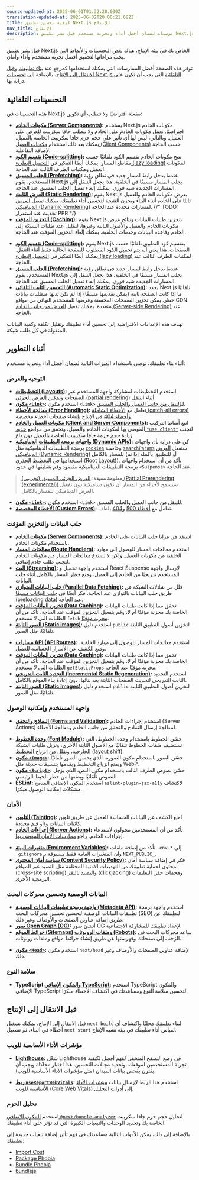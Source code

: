 ```yaml
---
source-updated-at: 2025-06-01T01:32:20.000Z
translation-updated-at: 2025-06-02T20:00:21.682Z
title: كيفية تحسين تطبيق Next.js للإنتاج
nav_title: الإنتاج
description: توصيات لضمان أفضل أداء وتجربة مستخدم قبل نشر تطبيق Next.js الخاص بك في بيئة الإنتاج.
---
```


قبل نشر تطبيق Next.js الخاص بك في بيئة الإنتاج، هناك بعض التحسينات والأنماط التي يجب مراعاتها لتحقيق أفضل تجربة مستخدم وأداء وأمان.

توفر هذه الصفحة أفضل الممارسات التي يمكنك استخدامها كمرجع عند [بناء تطبيقك](#أثناء-التطوير) و[قبل الانتقال إلى الإنتاج](#قبل-الانتقال-إلى-الإنتاج)، بالإضافة إلى [تحسينات Next.js التلقائية](#التحسينات-التلقائية) التي يجب أن تكون على دراية بها.

## التحسينات التلقائية

هذه التحسينات في Next.js مفعلة افتراضيًا ولا تتطلب أي تكوين:

<AppOnly>

- **[مكونات الخادم (Server Components)](/docs/app/getting-started/server-and-client-components):** يستخدم Next.js مكونات الخادم افتراضيًا. تعمل مكونات الخادم على الخادم ولا تتطلب جافا سكريبت للعرض على العميل. وبالتالي، ليس لها أي تأثير على حجم حزم جافا سكريبت الخاصة بالعميل. يمكنك بعد ذلك استخدام [مكونات العميل (Client Components)](/docs/app/getting-started/server-and-client-components) حسب الحاجة لإضافة التفاعلية.
- **[تقسيم الكود (Code-splitting)](/docs/app/building-your-application/routing/linking-and-navigating#how-routing-and-navigation-works):** تتيح مكونات الخادم تقسيم الكود تلقائيًا حسب مقاطع المسار. يمكنك أيضًا التفكير في [التحميل البطيء (lazy loading)](/docs/app/guides/lazy-loading) لمكونات العميل ومكتبات الطرف الثالث عند الحاجة.
- **[الجلب المسبق (Prefetching)](/docs/app/building-your-application/routing/linking-and-navigating#2-prefetching):** عندما يدخل رابط لمسار جديد في نطاق رؤية المستخدم، يقوم Next.js بجلب المسار مسبقًا في الخلفية. هذا يجعل التنقل إلى المسارات الجديدة شبه فوري. يمكنك إلغاء تفعيل الجلب المسبق عند الحاجة.
- **[العرض الثابت (Static Rendering)](/docs/app/getting-started/partial-prerendering#static-rendering):** يقوم Next.js بعرض مكونات الخادم والعميل ثابتًا على الخادم أثناء البناء ويخزن النتيجة لتحسين أداء تطبيقك. يمكنك تفعيل [العرض الديناميكي (Dynamic Rendering)](/docs/app/getting-started/partial-prerendering#dynamic-rendering) لمسارات محددة عند الحاجة. {/* TODO: تحديث عند استقرار PPR */}
- **[التخزين المؤقت (Caching)](/docs/app/deep-dive/caching):** يقوم Next.js بتخزين طلبات البيانات ونتائج عرض مكونات الخادم والعميل والأصول الثابتة وغيرها، لتقليل عدد طلبات الشبكة إلى الخادم وقاعدة البيانات وخدمات الخلفية. يمكنك إلغاء التخزين المؤقت عند الحاجة.

</AppOnly>

<PagesOnly>

- **[تقسيم الكود (Code-splitting)](/docs/pages/building-your-application/routing/pages-and-layouts):** يقوم Next.js بتقسيم كود التطبيق تلقائيًا حسب الصفحات. هذا يعني أنه يتم تحميل الكود المطلوب للصفحة الحالية فقط أثناء التنقل. يمكنك أيضًا التفكير في [التحميل البطيء (lazy loading)](/docs/pages/guides/lazy-loading) لمكتبات الطرف الثالث عند الحاجة.
- **[الجلب المسبق (Prefetching)](/docs/pages/api-reference/components/link#prefetch):** عندما يدخل رابط لمسار جديد في نطاق رؤية المستخدم، يقوم Next.js بجلب المسار مسبقًا في الخلفية. هذا يجعل التنقل إلى المسارات الجديدة شبه فوري. يمكنك إلغاء تفعيل الجلب المسبق عند الحاجة.
- **[التحسين الثابت التلقائي (Automatic Static Optimization)](/docs/pages/building-your-application/rendering/automatic-static-optimization):** يحدد Next.js تلقائيًا ما إذا كانت الصفحة ثابتة (يمكن تقديمها مسبقًا) إذا لم تكن لديها متطلبات بيانات حظر. يمكن تخزين الصفحات المحسنة وعرضها للمستخدم النهائي من مواقع CDN متعددة. يمكنك تفعيل [العرض من جانب الخادم (Server-side Rendering)](/docs/pages/building-your-application/data-fetching/get-server-side-props) عند الحاجة.

</PagesOnly>

تهدف هذه الإعدادات الافتراضية إلى تحسين أداء تطبيقك وتقليل تكلفة وكمية البيانات المنقولة في كل طلب شبكة.

## أثناء التطوير

أثناء بناء تطبيقك، نوصي باستخدام الميزات التالية لضمان أفضل أداء وتجربة مستخدم:

### التوجيه والعرض

<AppOnly>

- **[التخطيطات (Layouts)](/docs/app/api-reference/file-conventions/layout):** استخدم التخطيطات لمشاركة واجهة المستخدم عبر الصفحات وتمكين [العرض الجزئي (partial rendering)](/docs/app/building-your-application/routing/linking-and-navigating#4-partial-rendering) أثناء التنقل.
- **[مكون `<Link>`](/docs/app/building-your-application/routing/linking-and-navigating#link-component):** استخدم مكون `<Link>` لـ[التنقل من جانب العميل والجلب المسبق](/docs/app/building-your-application/routing/linking-and-navigating#how-routing-and-navigation-works).
- **[معالجة الأخطاء (Error Handling)](/docs/app/getting-started/error-handling):** تعامل مع [الأخطاء الشاملة (catch-all errors)](/docs/app/getting-started/error-handling) و[أخطاء 404](/docs/app/api-reference/file-conventions/not-found) في الإنتاج بإنشاء صفحات أخطاء مخصصة.
- **[مكونات العميل والخادم (Client and Server Components)](/docs/app/getting-started/server-and-client-components#examples):** اتبع أنماط التركيب الموصى بها لمكونات الخادم والعميل، وتحقق من مواضع [حدود `"use client"`](/docs/app/getting-started/server-and-client-components#examples#moving-client-components-down-the-tree) لتجنب زيادة حجم حزمة جافا سكريبت الخاصة بالعميل دون داع.
- **[واجهات برمجة التطبيقات الديناميكية (Dynamic APIs)](/docs/app/getting-started/partial-prerendering#dynamic-rendering):** كن على دراية بأن واجهات برمجة التطبيقات الديناميكية مثل [`cookies`](/docs/app/api-reference/functions/cookies) وخاصية [`searchParams`](/docs/app/api-reference/file-conventions/page#searchparams-optional) ستفعل [العرض الديناميكي (Dynamic Rendering)](/docs/app/getting-started/partial-prerendering#dynamic-rendering) للمسار بالكامل (أو للتطبيق بأكمله إذا تم استخدامها في [التخطيط الجذري (Root Layout)](/docs/app/api-reference/file-conventions/layout#root-layout)). تأكد من أن استخدام واجهات برمجة التطبيقات الديناميكية مقصود وقم بتغليفها في حدود `<Suspense>` عند الحاجة.

> **معلومة مفيدة**: [العرض الجزئي المسبق (تجريبي) (Partial Prerendering (experimental))](/blog/next-14#partial-prerendering-preview) سيسمح لأجزاء من المسار أن تكون ديناميكية دون تفعيل العرض الديناميكي للمسار بالكامل.

</AppOnly>

<PagesOnly>

- **[مكون `<Link>`](/docs/pages/building-your-application/routing/linking-and-navigating):** استخدم مكون `<Link>` للتنقل من جانب العميل والجلب المسبق.
- **[الأخطاء المخصصة (Custom Errors)](/docs/pages/building-your-application/routing/custom-error):** تعامل مع [أخطاء 500](/docs/pages/building-your-application/routing/custom-error#500-page) و[404](/docs/pages/building-your-application/routing/custom-error#404-page) بلطف.

</PagesOnly>

### جلب البيانات والتخزين المؤقت

<AppOnly>

- **[مكونات الخادم (Server Components)](/docs/app/getting-started/fetching-data):** استفد من مزايا جلب البيانات على الخادم باستخدام مكونات الخادم.
- **[معالجات المسار (Route Handlers)](/docs/app/building-your-application/routing/route-handlers):** استخدم معالجات المسار للوصول إلى موارد الخلفية من مكونات العميل. ولكن لا تستدع معالجات المسار من مكونات الخادم لتجنب طلب خادم إضافي.
- **[البث (Streaming)](/docs/app/building-your-application/routing/loading-ui-and-streaming):** استخدم واجهة تحميل و React Suspense لإرسال واجهة المستخدم تدريجيًا من الخادم إلى العميل، ومنع حظر المسار بالكامل أثناء جلب البيانات.
- **[جلب البيانات المتوازي (Parallel Data Fetching)](/docs/app/getting-started/fetching-data#parallel-data-fetching):** قلل من شلالات الشبكة عن طريق جلب البيانات بالتوازي عند الحاجة. فكر أيضًا في [جلب البيانات مسبقًا (preloading data)](/docs/app/getting-started/fetching-data#preloading-data) عند الحاجة.
- **[تخزين البيانات المؤقت (Data Caching)](/docs/app/deep-dive/caching#data-cache):** تحقق مما إذا كانت طلبات البيانات الخاصة بك مخزنة مؤقتًا أم لا، وقم بتفعيل التخزين المؤقت عند الحاجة. تأكد من أن الطلبات التي لا تستخدم `fetch` [مخزنة مؤقتًا](/docs/app/api-reference/functions/unstable_cache).
- **[الصور الثابتة (Static Images)](/docs/app/api-reference/file-conventions/public-folder):** استخدم دليل `public` لتخزين أصول التطبيق الثابتة تلقائيًا، مثل الصور.

</AppOnly>

<PagesOnly>

- **[مسارات API (API Routes)](/docs/pages/building-your-application/routing/api-routes):** استخدم معالجات المسار للوصول إلى موارد الخلفية، ومنع الكشف عن الأسرار الحساسة للعميل.
- **[تخزين البيانات المؤقت (Data Caching)](/docs/pages/building-your-application/data-fetching/get-static-props):** تحقق مما إذا كانت طلبات البيانات الخاصة بك مخزنة مؤقتًا أم لا، وقم بتفعيل التخزين المؤقت عند الحاجة. تأكد من أن الطلبات التي لا تستخدم `getStaticProps` مخزنة مؤقتًا عند الحاجة.
- **[التجديد الثابت التدريجي (Incremental Static Regeneration)](/docs/pages/guides/incremental-static-regeneration):** استخدم التجديد الثابت التدريجي لتحديث الصفحات الثابتة بعد بنائها، دون إعادة بناء الموقع بالكامل.
- **[الصور الثابتة (Static Images)](/docs/pages/api-reference/file-conventions/public-folder):** استخدم دليل `public` لتخزين أصول التطبيق الثابتة تلقائيًا، مثل الصور.

</PagesOnly>

### واجهة المستخدم وإمكانية الوصول

<AppOnly>

- **[النماذج والتحقق (Forms and Validation)](/docs/app/guides/forms):** استخدم إجراءات الخادم (Server Actions) لمعالجة إرسال النماذج والتحقق من جانب الخادم ومعالجة الأخطاء.

</AppOnly>

- **[وحدة الخطوط (Font Module)](/docs/app/api-reference/components/font):** حسّن الخطوط باستخدام وحدة الخطوط، التي تستضيف ملفات الخطوط تلقائيًا مع الأصول الثابتة الأخرى، وتزيل طلبات الشبكة الخارجية، وتقلل من [انزياح التخطيط (layout shift)](https://web.dev/articles/cls).
- **[مكون `<Image>`](/docs/app/api-reference/components/image):** حسّن الصور باستخدام مكون الصورة، الذي يحسن الصور تلقائيًا ويمنع انزياح التخطيط ويقدمها بتنسيقات حديثة مثل WebP.
- **[مكون `<Script>`](/docs/app/guides/scripts):** حسّن نصوص الطرف الثالث باستخدام مكون النص، الذي يؤجل النصوص تلقائيًا ويمنعها من حظر الخيط الرئيسي.
- **[ESLint](/docs/architecture/accessibility#linting):** استخدم المكون الإضافي المدمج `eslint-plugin-jsx-a11y` لاكتشاف مشكلات إمكانية الوصول مبكرًا.

### الأمان

<AppOnly>

- **[التلوين (Tainting)](/docs/app/api-reference/config/next-config-js/taint):** امنع الكشف عن البيانات الحساسة للعميل عن طريق تلوين كائنات البيانات و/أو قيم محددة.
- **[إجراءات الخادم (Server Actions)](/docs/app/building-your-application/data-fetching/server-actions-and-mutations#authentication-and-authorization):** تأكد من أن المستخدمين مخولون لاستدعاء إجراءات الخادم. راجع [ممارسات الأمان الموصى بها](/blog/security-nextjs-server-components-actions).

</AppOnly>

- **[متغيرات البيئة (Environment Variables)](/docs/app/guides/environment-variables):** تأكد من إضافة ملفات `.env.*` إلى `.gitignore` وأن المتغيرات العامة فقط مسبوقة بـ `NEXT_PUBLIC_`.
- **[سياسة أمان المحتوى (Content Security Policy)](/docs/app/guides/content-security-policy):** فكر في إضافة سياسة أمان محتوى لحماية تطبيقك من التهديدات الأمنية المختلفة مثل التصيد عبر المواقع (cross-site scripting) والتصيد بالنقر (clickjacking) وهجمات حقن التعليمات البرمجية الأخرى.

### البيانات الوصفية وتحسين محركات البحث

<AppOnly>

- **[واجهة برمجة تطبيقات البيانات الوصفية (Metadata API)](/docs/app/getting-started/metadata-and-og-images):** استخدم واجهة برمجة تطبيقات البيانات الوصفية لتحسين تحسين محركات البحث (SEO) لتطبيقك عن طريق إضافة عناوين الصفحات والأوصاف وغير ذلك.
- **[صور Open Graph (OG)](/docs/app/api-reference/file-conventions/metadata/opengraph-image):** أنشئ صور OG لإعداد تطبيقك للمشاركة الاجتماعية.
- **[خرائط الموقع (Sitemaps)](/docs/app/api-reference/functions/generate-sitemaps) و[ملفات الروبوتات (Robots)](/docs/app/api-reference/file-conventions/metadata/robots):** ساعد محركات البحث في الزحف إلى صفحاتك وفهرستها عن طريق إنشاء خرائط مواقع وملفات روبوتات.

</AppOnly>

<PagesOnly>

- **[مكون `<Head>`](/docs/pages/api-reference/components/head):** استخدم مكون `next/head` لإضافة عناوين الصفحات والأوصاف وغير ذلك.

</PagesOnly>

### سلامة النوع

- **TypeScript و[المكون الإضافي TypeScript](/docs/app/api-reference/config/typescript):** استخدم TypeScript والمكون الإضافي TypeScript لتحسين سلامة النوع ومساعدتك في اكتشاف الأخطاء مبكرًا.

## قبل الانتقال إلى الإنتاج

قبل الانتقال إلى الإنتاج، يمكنك تشغيل `next build` لبناء تطبيقك محليًا واكتشاف أي أخطاء في البناء، ثم تشغيل `next start` لقياس أداء تطبيقك في بيئة تشبه الإنتاج.

### مؤشرات الأداء الأساسية للويب

- **[Lighthouse](https://developers.google.com/web/tools/lighthouse):** شغّل Lighthouse في وضع التصفح المتخفي لفهم أفضل لكيفية تجربة المستخدمين لموقعك، وتحديد مجالات التحسين. هذا اختبار محاكاة ويجب أن يقترن بفحص بيانات الميدان (مثل مؤشرات الأداء الأساسية للويب).

<AppOnly>

- **[ربط `useReportWebVitals`](/docs/app/api-reference/functions/use-report-web-vitals):** استخدم هذا الربط لإرسال بيانات [مؤشرات الأداء الأساسية للويب (Core Web Vitals)](https://web.dev/articles/vitals) إلى أدوات التحليل.

</AppOnly>

### تحليل الحزم

استخدم [المكون الإضافي `@next/bundle-analyzer`](/docs/app/guides/package-bundling#analyzing-javascript-bundles) لتحليل حجم حزم جافا سكريبت الخاصة بك وتحديد الوحدات والتبعيات الكبيرة التي قد تؤثر على أداء تطبيقك.

بالإضافة إلى ذلك، يمكن للأدوات التالية مساعدتك في فهم تأثير إضافة تبعيات جديدة إلى تطبيقك:

- [Import Cost](https://marketplace.visualstudio.com/items?itemName=wix.vscode-import-cost)
- [Package Phobia](https://packagephobia.com/)
- [Bundle Phobia](https://bundlephobia.com/)
- [bundlejs](https://bundlejs.com/)